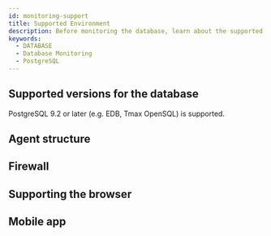 ```yaml
---
id: monitoring-support
title: Supported Environment
description: Before monitoring the database, learn about the supported database types.
keywords:
  - DATABASE
  - Database Monitoring
  - PostgreSQL
---
```



<Desc name='PostgreSQL' />

## Supported versions for the database

PostgreSQL 9.2 or later (e.g. EDB, Tmax OpenSQL) is supported.


<DBsupportNote />

## Agent structure


<Dbsupportenvagentconstruction />

## Firewall


<Proxy />

## Supporting the browser


<Supportedbrowser />

## Mobile app


<Mobileapp />
